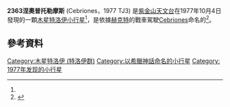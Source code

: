 {{Infobox Planet 
| width = 25em 
| bgcolour = #FFFFC0 
| apsis = 
| name = 2363克布里奧涅斯 (Cebriones)
| symbol = 
| image = 
| caption = 
| discovery = yes 
| discovery_ref = <ref name="MPC">{{cite web | url=http://www.cfa.harvard.edu/iau/lists/NumberedMPs000001.html | title=Discovery Circumstances: Numbered Minor Planets (1)-(5000) | accessdate=December 17, 2008 | publisher=IAU: Minor Planet Center | archive-date=2012-07-09 | archive-url=https://www.webcitation.org/692LgQR3i?url=http://www.minorplanetcenter.net/iau/lists/NumberedMPs000001.html | dead-url=no }}</ref> 
| discoverer = 
| discovery_site = [[紫金山天文台|紫金山天文台]]
| discovered = 1977年10月4日
| designations = yes
| mp_name = 2363
| alt_names = 1977 TJ3
| named_after = [[Kebriones|Kebriones]]
| mp_category = [[特洛伊小行星|特洛伊小行星]] <ref>{{cite web | url=http://ssd.jpl.nasa.gov/sbdb.cgi?sstr=2363+Cebriones | title=2363 Cebriones (1977 TJ3) | accessdate=December 28, 2008 | work=JPL Small-Body Database | publisher=[[Jet_Propulsion_Laboratory|Jet Propulsion Laboratory]] }}</ref>
| orbit_ref = <ref>{{cite web | url=http://hamilton.dm.unipi.it/astdys/index.php?pc=1.1.0&n=2363 | title=(2363) Cebriones | accessdate=December 17, 2008 | work=AstDyS | publisher=[[University_of_Pisa|University of Pisa]] | location=Italy | archive-date=2011-05-26 | archive-url=https://web.archive.org/web/20110526224348/http://hamilton.dm.unipi.it/astdys/index.php?pc=1.1.0&n=2363 | dead-url=no }}</ref>
| epoch = November 30, 2008
| aphelion = 5.3717 [[天文單位|AU]]
| perihelion = 4.9801 AU
| semimajor = 5.17594 AU
| eccentricity = 0.037828
| period = 4301.12 日 (11.78 年)
| avg_speed = 
| inclination = 32.163°
| asc_node = 211.817°
| mean_anomaly = 358.327[[度|°]]
| arg_peri = 51.846°
| satellites = 
| physical_characteristics = yes 
| dimensions = 81.84公里 (50.85英里) ± 5.1公里 (3.2英里)<br>平均直徑<ref name="SIMPS"/>
| mass = 
| density = 
| surface_grav = 
| escape_velocity = 
| rotation = 20.081 ± 0.001 小時 <ref>{{cite journal | bibcode=2008MPBu...35..144G | author=Galád ''et al.''
 | title=A Collection of Lightcurves from Modra: 2007 December- 2008 June | journal=The Minor Planet Bulletin | volume=35 | issue=4 | pages=144–146 | year=2008 }}</ref>
| axial_tilt = 
| pole_ecliptic_lat = 
| pole_ecliptic_lon = 
| albedo = 0.0599 ± 0.008 <ref name="SIMPS">{{cite web | url=http://www.psi.edu/pds/resource/imps.html | author=Tedesco ''et al.'' | title=Supplemental IRAS Minor Planet Survey (SIMPS) | accessdate=December 28, 2008 | work=IRAS-A-FPA-3-RDR-IMPS-V6.0 | publisher=[[Planetary_Data_System|Planetary Data System]] | year=2004 | deadurl=yes | archiveurl=https://web.archive.org/web/20070311123634/http://www.psi.edu/pds/resource/imps.html | archivedate=2007年3月11日 }} </ref>
| temperatures= 
| temp_name1 = 
| mean_temp_1 = 
| max_temp_1 = 
| temp_name2 = 
| max_temp_2 = 
| spectral_type = 
| abs_magnitude = 9.11 <ref name="Tholen">{{cite web | url=http://www.psi.edu/pds/resource/astermag.html | author=Tholen | title=Asteroid Absolute Magnitudes | accessdate=December 28, 2008 | work=EAR-A-5-DDR-ASTERMAG-V11.0. | publisher=[[Planetary_Data_System|Planetary Data System]] | year=2007 | deadurl=yes | archiveurl=https://web.archive.org/web/20081201191739/http://www.psi.edu/pds/resource/astermag.html | archivedate=2008年12月1日 }} </ref>
}}
'''2363涅奧普托勒摩斯''' (Cebriones，1977 TJ3) 是[[紫金山天文台|紫金山天文台]]在1977年10月4日發現的一顆[[特洛伊小行星|木星特洛伊]][[小行星|小行星]]<ref name="MPC"/>，是依據[[赫克特|赫克特]]的戰車駕駛[[Kebriones|Cebriones]]命名的<ref>{{cite book | last=Schmadel | first=Lutz | authorlink=Lutz D. Schmadel | title=Dictionary of minor planet names | url=http://books.google.com/?id=KWrB1jPCa8AC&pg=PA192 | accessdate=2008-12-28 | edition=fifth | year=2003 | publisher=Springer | location=Germany | isbn=3-540-00238-3 | page=192 }}</ref>。

==參考資料==
{{reflist}}

{{Minor planets navigator|小行星2362|小行星2364}}
{{小天體}}

{{DEFAULTSORT:Cebriones}}
[[Category:木星特洛伊_(特洛伊群)|Category:木星特洛伊 (特洛伊群)]]
[[Category:以希臘神話命名的小行星|Category:以希臘神話命名的小行星]]
[[Category:_1977年发现的小行星|Category: 1977年发现的小行星]]